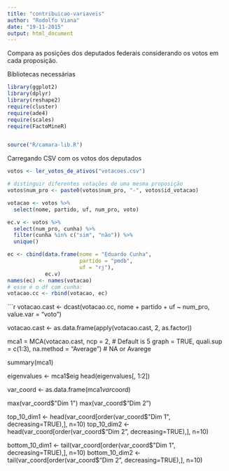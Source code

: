 ```yaml
---
title: "contribuicao-variaveis"
author: "Rodolfo Viana"
date: "19-11-2015"
output: html_document
---
```


Compara as posições dos deputados federais considerando os votos em cada proposição. 


Bibliotecas necessárias 

```r
library(ggplot2)
library(dplyr)
library(reshape2)
require(cluster)
require(ade4)
require(scales)
require(FactoMineR)


source("R/camara-lib.R")
```

Carregando CSV com os votos dos deputados

```r
votos <- ler_votos_de_ativos("votacoes.csv")

# distinguir diferentes votações de uma mesma proposição
votos$num_pro <- paste0(votos$num_pro, "-", votos$id_votacao)
```


```r
votacao <- votos %>% 
  select(nome, partido, uf, num_pro, voto)

ec.v <- votos %>% 
  select(num_pro, cunha) %>% 
  filter(cunha %in% c("sim", "não")) %>% 
  unique()

ec <- cbind(data.frame(nome = "Eduardo Cunha", 
                       partido = "pmdb", 
                       uf = "rj"), 
            ec.v)
names(ec) <- names(votacao)
# esse é o df com cunha:
votacao.cc <- rbind(votacao, ec)
```


```r
votacao.cast <- dcast(votacao.cc, 
                      nome + partido + uf ~ num_pro, 
                      value.var = "voto")

votacao.cast <- as.data.frame(apply(votacao.cast, 2, as.factor))

mca1 = MCA(votacao.cast, 
           ncp = 2, # Default is 5 
           graph = TRUE,
           quali.sup = c(1:3),
           na.method = "Average") # NA or Avarege

summary(mca1)

eigenvalues <- mca1$eig
head(eigenvalues[, 1:2])

var_coord <- as.data.frame(mca1$var$coord)

max(var_coord$"Dim 1")
max(var_coord$"Dim 2")


top_10_dim1 <- head(var_coord[order(var_coord$"Dim 1", decreasing=TRUE),], n=10)
top_10_dim2 <- head(var_coord[order(var_coord$"Dim 2", decreasing=TRUE),], n=10)

bottom_10_dim1 <- tail(var_coord[order(var_coord$"Dim 1", decreasing=TRUE),], n=10)
bottom_10_dim2 <- tail(var_coord[order(var_coord$"Dim 2", decreasing=TRUE),], n=10)
